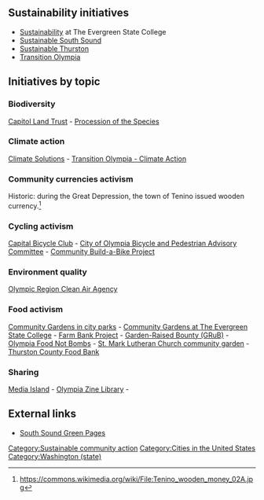 {{Photowantedsca}}

== Sustainability initiatives ==

*[http://www.evergreen.edu/sustainability/ Sustainability] at The Evergreen State College
*[http://www.sustainablesouthsound.org/ Sustainable South Sound]
*[http://www.trpc.org/259/Sustainable-Thurston Sustainable Thurston]
*[http://transitionolympia.org/ Transition Olympia]

== Initiatives by topic ==

=== Biodiversity ===
[https://capitollandtrust.org/ Capitol Land Trust] - [http://www.procession.org/ Procession of the Species]

=== Climate action ===
[http://www.climatesolutions.org/ Climate Solutions] - [https://groups.yahoo.com/neo/groups/olyclimateaction/info Transition Olympia - Climate Action]

=== Community currencies activism ===
Historic: during the Great Depression, the town of Tenino issued wooden currency.<ref>https://commons.wikimedia.org/wiki/File:Tenino_wooden_money_02A.jpg</ref>

=== Cycling activism ===
[http://www.capitalbicycleclub.org/wp/ Capital Bicycle Club] - [http://www.ci.olympia.wa.us/citygovernment/advisory/bpac/ City of Olympia Bicycle and Pedestrian Advisory Committee] - [http://oly-wa.us/Bikes/How.php Community Build-a-Bike Project]

=== Environment quality ===
[http://www.orcaa.org/ Olympic Region Clean Air Agency]

=== Food activism ===
[http://olympiawa.gov/city-services/parks/recreation/Community%20Gardens.aspx Community Gardens in city parks] - [http://www.evergreen.edu/organicfarm/communitygarden.htm Community Gardens at The Evergreen State College] - [http://www.farmbankproject.com/ Farm Bank Project] - [http://goodgrub.org/ Garden-Raised Bounty (GRuB)] - [http://olyblog.net/olympia-food-not-bombs Olympia Food Not Bombs] - [http://www.stmarklacey.org/community-garden/ St. Mark Lutheran Church community garden] - [http://thurstoncountyfoodbank.org/ Thurston County Food Bank]

=== Sharing ===
[http://www.mediaisland.org/ Media Island] - [http://www.zinelibrary.blogspot.com/ Olympia Zine Library] - 

== External links ==

* [http://oly-wa.us/GreenPages/ South Sound Green Pages]

{{scaendmenu}}
{{Attrib sca ref|Washington}}
[[Category:Sustainable community action]]
[[Category:Cities in the United States]]
[[Category:Washington (state)]]